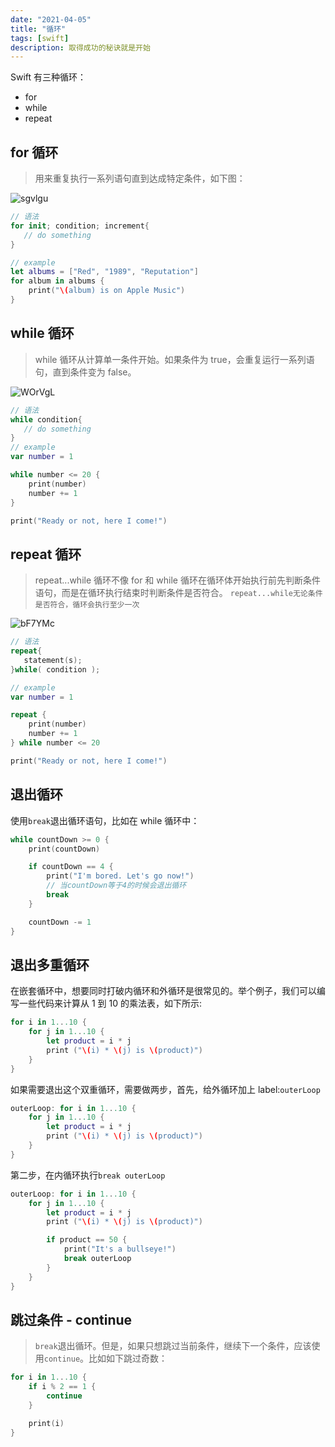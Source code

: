 ```yaml
---
date: "2021-04-05"
title: "循环"
tags: [swift]
description: 取得成功的秘诀就是开始
---
```


Swift 有三种循环：

-   for
-   while
-   repeat

## for 循环

> 用来重复执行一系列语句直到达成特定条件，如下图：

![sgvlgu](https://cdn.jsdelivr.net/gh/manonicu/pics@master/uPic/sgvlgu.png)

```swift
// 语法
for init; condition; increment{
   // do something
}

// example
let albums = ["Red", "1989", "Reputation"]
for album in albums {
    print("\(album) is on Apple Music")
}
```

## while 循环

> while 循环从计算单一条件开始。如果条件为 true，会重复运行一系列语句，直到条件变为 false。

![WOrVgL](https://cdn.jsdelivr.net/gh/manonicu/pics@master/uPic/WOrVgL.png)

```swift
// 语法
while condition{
   // do something
}
// example
var number = 1

while number <= 20 {
    print(number)
    number += 1
}

print("Ready or not, here I come!")
```

## repeat 循环

> repeat...while 循环不像 for 和 while 循环在循环体开始执行前先判断条件语句，而是在循环执行结束时判断条件是否符合。 `repeat...while无论条件是否符合，循环会执行至少一次`

![bF7YMc](https://cdn.jsdelivr.net/gh/manonicu/pics@master/uPic/bF7YMc.png)

```swift
// 语法
repeat{
   statement(s);
}while( condition );

// example
var number = 1

repeat {
    print(number)
    number += 1
} while number <= 20

print("Ready or not, here I come!")
```

## 退出循环

使用`break`退出循环语句，比如在 while 循环中：

```swift
while countDown >= 0 {
    print(countDown)

    if countDown == 4 {
        print("I'm bored. Let's go now!")
		// 当countDown等于4的时候会退出循环
        break
    }

    countDown -= 1
}
```

## 退出多重循环

在嵌套循环中，想要同时打破内循环和外循环是很常见的。举个例子，我们可以编写一些代码来计算从 1 到 10 的乘法表，如下所示:

```swift
for i in 1...10 {
    for j in 1...10 {
        let product = i * j
        print ("\(i) * \(j) is \(product)")
    }
}
```

如果需要退出这个双重循环，需要做两步，首先，给外循环加上 label:`outerLoop`

```swift
outerLoop: for i in 1...10 {
    for j in 1...10 {
        let product = i * j
        print ("\(i) * \(j) is \(product)")
    }
}
```

第二步，在内循环执行`break outerLoop`

```swift
outerLoop: for i in 1...10 {
    for j in 1...10 {
        let product = i * j
        print ("\(i) * \(j) is \(product)")

        if product == 50 {
            print("It's a bullseye!")
            break outerLoop
        }
    }
}
```

## 跳过条件 - continue

> `break`退出循环。但是，如果只想跳过当前条件，继续下一个条件，应该使用`continue`。比如如下跳过奇数：

```swift
for i in 1...10 {
    if i % 2 == 1 {
        continue
    }

    print(i)
}
```
